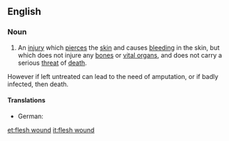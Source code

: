 ==English==
===Noun===
{{en-noun|head=[[flesh]] [[wound]]}}
# An [[injury]] which [[pierce]]s the [[skin]] and causes [[bleed]]ing in the skin, but which does not injure any [[bone]]s or [[vital organ]]s, and does not carry a serious [[threat]] of [[death]].
However if left untreated can lead to the need of amputation, or if badly infected, then death. 
====Translations====
{{trans-top|injury which pierces the skin, but which does not injure any bones or vital organs}}
* German: {{t+|de|Fleischwunde|f}}
{{trans-mid}}
{{trans-bottom}}

[[et:flesh wound]]
[[it:flesh wound]]